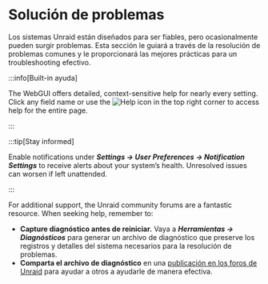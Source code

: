 # Solución de problemas

Los sistemas Unraid están diseñados para ser fiables, pero ocasionalmente pueden surgir problemas. Esta sección le guiará a través de la resolución de problemas comunes y le proporcionará las mejores prácticas para un troubleshooting efectivo.

:::info[Built-in ayuda]

The WebGUI offers detailed, context-sensitive help for nearly every setting. Click any field name or use the ![Help](/img/Help-icon.jpg) icon in the top right corner to access help for the entire page.

:::

:::tip[Stay informed]

Enable notifications under ***Settings → User Preferences → Notification Settings*** to receive alerts about your system’s health. Unresolved issues can worsen if left unattended.

:::

For additional support, the Unraid community forums are a fantastic resource. When seeking help, remember to:

- **Capture diagnóstico antes de reiniciar.**
  Vaya a ***Herramientas → Diagnósticos*** para generar un archivo de diagnóstico que preserve los registros y detalles del sistema necesarios para la resolución de problemas.
- **Comparta el archivo de diagnóstico** en una [publicación en los foros de Unraid](http://forums.unraid.net/) para ayudar a otros a ayudarle de manera efectiva.
